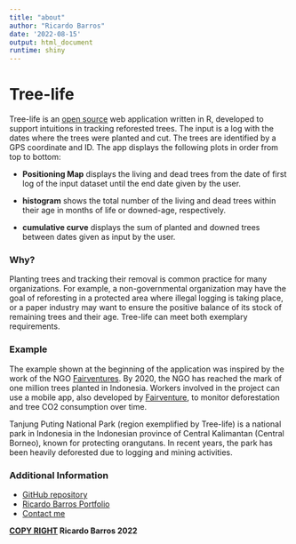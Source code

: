 ```yaml
---
title: "about"
author: "Ricardo Barros"
date: '2022-08-15'
output: html_document
runtime: shiny
---
```


# Tree-life
Tree-life is an [open source](https://github.com/ricardovobarros/tree-life) web application written in R, developed to support intuitions in tracking reforested trees. The input is a log with the dates where the trees were planted and cut. The trees are identified by a GPS coordinate and ID. The app displays the following plots in order from top to bottom:

+ __Positioning Map__ displays the living and dead trees from the date of first log of the input dataset until the end date given by the user. 

+ __histogram__ shows the total number of the living and dead trees within their age in months of life or downed-age, respectively. 

+ __cumulative curve__ displays the sum of planted and downed trees between dates given as input by the user. 
 

### Why?

Planting trees and tracking their removal is common practice for many organizations. For example, a non-governmental organization may have the goal of reforesting in a protected area where illegal logging is taking place, or a paper industry may want to ensure the positive balance of its stock of remaining trees and their age. Tree-life can meet both exemplary requirements.


### Example

The example shown at the beginning of the application was inspired by the work of the NGO [Fairventures](https://fairventures.earth/). By 2020, the NGO has reached the mark of one million trees planted in Indonesia. Workers involved in the project can use a mobile app, also developed by [Fairventure](https://treeo.one/lang/en/about-us), to monitor deforestation and tree CO2 consumption over time.

Tanjung Puting National Park (region exemplified by Tree-life) is a national park in Indonesia in the Indonesian province of Central Kalimantan (Central Borneo), known for protecting orangutans. In recent years, the park has been heavily deforested due to logging and mining activities.


### Additional Information

+ [GitHub repository](https://github.com/ricardovobarros/tree-life)
+ [Ricardo Barros Portfolio](https://ricardovobarros.github.io/)
+ [Contact me](<mailto:ricardovobarros@live.com>)

__[COPY RIGHT](https://github.com/ricardovobarros/tree-life/blob/main/LICENSE) Ricardo Barros 2022__


